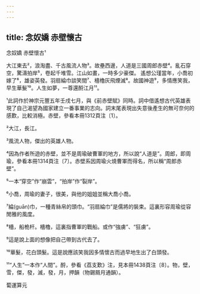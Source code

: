 ```yaml
---
---
---
```

title: 念奴嬌 赤壁懷古
---




念奴嬌 赤壁懷古¹

大江東去²，浪淘盡、千古風流人物³。故壘西邊，人道是三國周郎赤壁⁴。亂石穿空，驚濤拍岸⁵，卷起千堆雪。江山如畫，一時多少豪傑。 遙想公瑾當年，小喬初嫁了⁶，雄姿英發。羽扇綸巾談笑間⁷、檣櫓灰飛煙滅⁸。故國神遊⁹，多情應笑我，早生華髮¹⁰。人生如夢，一尊還酹江月¹¹。

¹此詞作於神宗元豐五年壬戌七月，與《前赤壁賦》同時。詞中借遙想古代英雄表現了自己渴望為國家建立一番事業的志向。詞末尾表現出失意後產生的無可奈何的感歎，比較消極。赤壁，參看本冊1312頁注〔1〕。

²大江，長江。

³風流人物，傑出的英雄人物。

⁴因為作者所遊的赤壁，並不是周瑜破曹軍的地方，所以說“人道是”。周郎，即周瑜，參看本冊1314頁注〔7〕。赤壁系因周瑜火燒曹軍而得名，所以稱“周郎赤壁”。

⁵一本“穿空”作“崩雲”，“拍岸”作“裂岸”。

⁶小喬，周瑜的妻子，很美，與他的姐姐並稱大喬小喬。

⁷綸(guān)巾，一種青絲帛的頭巾。“羽扇綸巾”是儒將的裝束。這裏形容周瑜從容閒雅的風度。

⁸檣，船桅杆。檣櫓，這裏指曹軍的戰船。或作“強虜”、“狂虜”。

⁹這是說上面的想像把自己帶到古代去了。

¹⁰華髮，花白頭髮。這是說應該笑我因多情懷古而過早地生出了白頭發。

¹¹“人生”一本作“人間”。酹，參看《荔支歎》注，見本冊1438頁注〔8〕。物，壁，雪，傑，發，滅，發，月，押韻（物錫屑月通韻）。

蔔運算元